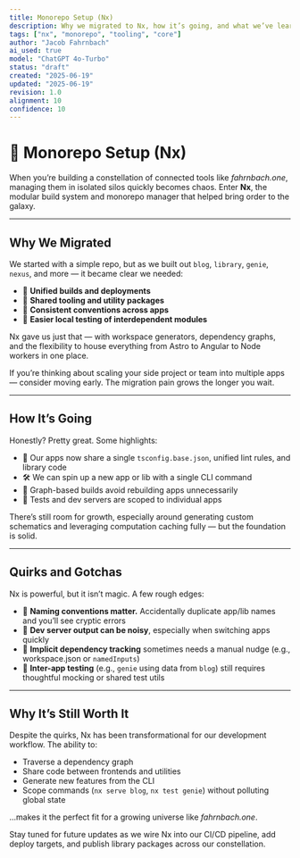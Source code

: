```yaml
---
title: Monorepo Setup (Nx)
description: Why we migrated to Nx, how it’s going, and what we’ve learned.
tags: ["nx", "monorepo", "tooling", "core"]
author: "Jacob Fahrnbach"
ai_used: true
model: "ChatGPT 4o-Turbo"
status: "draft"
created: "2025-06-19"
updated: "2025-06-19"
revision: 1.0
alignment: 10
confidence: 10
---
```


# 🧩 Monorepo Setup (Nx)

When you’re building a constellation of connected tools like *fahrnbach.one*, managing them in isolated silos quickly becomes chaos. Enter **Nx**, the modular build system and monorepo manager that helped bring order to the galaxy.

---

## Why We Migrated

We started with a simple repo, but as we built out `blog`, `library`, `genie`, `nexus`, and more — it became clear we needed:

- 🚀 **Unified builds and deployments**
- 🧠 **Shared tooling and utility packages**
- 🧩 **Consistent conventions across apps**
- 🧪 **Easier local testing of interdependent modules**

Nx gave us just that — with workspace generators, dependency graphs, and the flexibility to house everything from Astro to Angular to Node workers in one place.

<Aside type="note">
If you’re thinking about scaling your side project or team into multiple apps — consider moving early. The migration pain grows the longer you wait.
</Aside>

---

## How It’s Going

Honestly? Pretty great. Some highlights:

- 🧱 Our apps now share a single `tsconfig.base.json`, unified lint rules, and library code
- 🛠️ We can spin up a new app or lib with a single CLI command
- 🔄 Graph-based builds avoid rebuilding apps unnecessarily
- 🧪 Tests and dev servers are scoped to individual apps

There’s still room for growth, especially around generating custom schematics and leveraging computation caching fully — but the foundation is solid.

---

## Quirks and Gotchas

Nx is powerful, but it isn’t magic. A few rough edges:

- 📁 **Naming conventions matter.** Accidentally duplicate app/lib names and you’ll see cryptic errors
- 🧪 **Dev server output can be noisy**, especially when switching apps quickly
- 🔗 **Implicit dependency tracking** sometimes needs a manual nudge (e.g., workspace.json or `namedInputs`)
- 🧵 **Inter-app testing** (e.g., `genie` using data from `blog`) still requires thoughtful mocking or shared test utils

---

## Why It’s Still Worth It

Despite the quirks, Nx has been transformational for our development workflow. The ability to:

- Traverse a dependency graph
- Share code between frontends and utilities
- Generate new features from the CLI
- Scope commands (`nx serve blog`, `nx test genie`) without polluting global state

...makes it the perfect fit for a growing universe like *fahrnbach.one*.

<Aside type="tip">
Stay tuned for future updates as we wire Nx into our CI/CD pipeline, add deploy targets, and publish library packages across our constellation.
</Aside>
